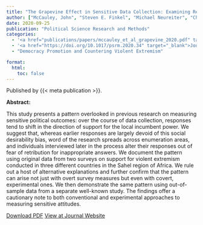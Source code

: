 ```yaml
---
title: "The Grapevine Effect in Sensitive Data Collection: Examining Response Patterns in Support for Violent Extremism"
author: ["McCauley, John", "Steven E. Finkel", "Michael Neureiter", "Christopher Belasco"]
date: 2020-09-25
publication: "Political Science Research and Methods"
categories:
  - '<a href="publications/papers/mccauley_et_al_grapevine_2020.pdf" target="_blank">PDF</a>'
  - '<a href="https://doi.org/10.1017/psrm.2020.34" target="_blank">Journal</a>'
  - "Democracy Promotion and Countering Violent Extremism"

format:
  html:
    toc: false
---
```


Published by {{< meta publication >}}.

**Abstract:**

::: justify-text
This study presents a pattern overlooked in previous research on measuring sensitive political outcomes: over the course of data collection, responses tend to shift in the direction of support for the local incumbent power. We suggest that, whereas earlier responses are largely devoid of this social desirability bias, word of the research spreads across enumeration areas, and individuals interviewed later in the process alter their responses out of fear of retribution for inappropriate answers. We document the pattern using original data from two surveys on support for violent extremism conducted in three different countries in the Sahel region of Africa. We rule out a host of alternative explanations and further confirm that the pattern can arise not just with overt survey measures but even with covert, experimental ones. We then demonstrate the same pattern using out-of-sample data from a separate well-known study. The findings offer a cautionary note to both conventional and experimental approaches to measuring sensitive attitudes.
:::

[Download PDF](papers/mccauley_et_al_grapevine_2020.pdf){.btn .btn-outline-success target="_blank"} [View at Journal Website](https://doi.org/10.1017/psrm.2020.34){.btn .btn-outline-success target="_blank"}
